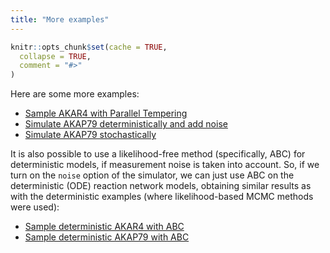 ```yaml
---
title: "More examples"
---
```


```r
knitr::opts_chunk$set(cache = TRUE,
  collapse = TRUE,
  comment = "#>"
)
```

Here are some more examples:

- [Sample AKAR4 with Parallel Tempering](./sampleAKAR4mpi.html)
- [Simulate AKAP79 deterministically and add noise](./simAKAP79.html)
- [Simulate AKAP79 stochastically](./simAKAP79stochastic.html)

It is also possible to use a likelihood-free method (specifically, ABC) for deterministic models, if measurement noise is taken into account. So, if we turn on the
`noise` option of the simulator, we can just use ABC on the deterministic (ODE) reaction network models, obtaining
similar results as with the deterministic examples (where likelihood-based MCMC methods were used): 

- [Sample deterministic AKAR4 with ABC](./AKAR4.html)
- [Sample deterministic AKAP79 with ABC](./AKAP79.html)
